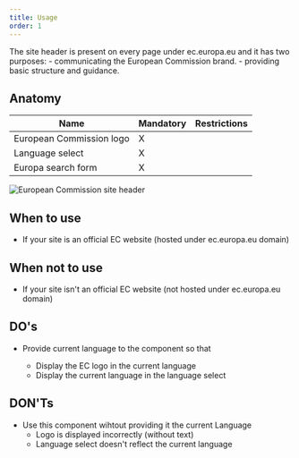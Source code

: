 ```yaml
---
title: Usage
order: 1
---
```



<Paragraph size="lead">
  The site header is present on every page under ec.europa.eu and it has two
  purposes: 
  - communicating the European Commission brand. 
  - providing basic
  structure and guidance.
</Paragraph>

## Anatomy

| Name                     | Mandatory | Restrictions |
| ------------------------ | --------- | ------------ |
| European Commission logo | X         |              |
| Language select          | X         |              |
| Europa search form       | X         |              |

![European Commission site header](https://inno-ecl.s3.amazonaws.com/media/images/EC/SiteHeader/SiteHeader01.png)

## When to use

- If your site is an official EC website (hosted under ec.europa.eu domain)

## When not to use

- If your site isn't an official EC website (not hosted under ec.europa.eu domain)

## DO's

- Provide current language to the component so that

  - Display the EC logo in the current language
  - Display the current language in the language select

## DON'Ts

- Use this component wihtout providing it the current Language
  - Logo is displayed incorrectly (without text)
  - Language select doesn't reflect the current language
